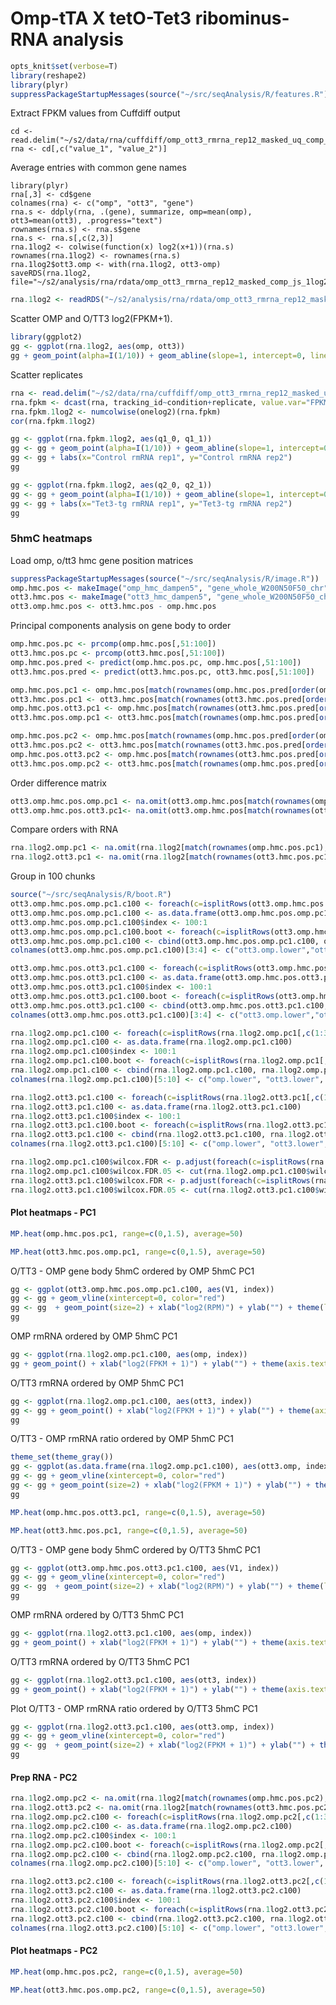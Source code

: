 Omp-tTA X tetO-Tet3 ribominus-RNA analysis
========================================================


```r
opts_knit$set(verbose=T)
library(reshape2)
library(plyr)
suppressPackageStartupMessages(source("~/src/seqAnalysis/R/features.R"))
```

Extract FPKM values from Cuffdiff output
```
cd <- read.delim("~/s2/data/rna/cuffdiff/omp_ott3_rmrna_rep12_masked_uq_comp_js/gene_exp.diff")
rna <- cd[,c("value_1", "value_2")]
```

Average entries with common gene names
```
library(plyr)
rna[,3] <- cd$gene
colnames(rna) <- c("omp", "ott3", "gene")
rna.s <- ddply(rna, .(gene), summarize, omp=mean(omp), ott3=mean(ott3), .progress="text")
rownames(rna.s) <- rna.s$gene
rna.s <- rna.s[,c(2,3)]
rna.1log2 <- colwise(function(x) log2(x+1))(rna.s)
rownames(rna.1log2) <- rownames(rna.s)
rna.1log2$ott3.omp <- with(rna.1log2, ott3-omp)
saveRDS(rna.1log2, file="~/s2/analysis/rna/rdata/omp_ott3_rmrna_rep12_masked_comp_js_1log2.rds")
```

```r
rna.1log2 <- readRDS("~/s2/analysis/rna/rdata/omp_ott3_rmrna_rep12_masked_comp_js_1log2.rds")
```

Scatter OMP and O/TT3 log2(FPKM+1).
```r
library(ggplot2)
gg <- ggplot(rna.1log2, aes(omp, ott3))
gg + geom_point(alpha=I(1/10)) + geom_abline(slope=1, intercept=0, linetype=2)
```

Scatter replicates
```r
rna <- read.delim("~/s2/data/rna/cuffdiff/omp_ott3_rmrna_rep12_masked_uq_comp_js/genes.read_group_tracking")
rna.fpkm <- dcast(rna, tracking_id~condition+replicate, value.var="FPKM")
rna.fpkm.1log2 <- numcolwise(onelog2)(rna.fpkm)
cor(rna.fpkm.1log2)
```

```r
gg <- ggplot(rna.fpkm.1log2, aes(q1_0, q1_1))
gg <- gg + geom_point(alpha=I(1/10)) + geom_abline(slope=1, intercept=0, color=2)
gg <- gg + labs(x="Control rmRNA rep1", y="Control rmRNA rep2")
gg
```

```r
gg <- ggplot(rna.fpkm.1log2, aes(q2_0, q2_1))
gg <- gg + geom_point(alpha=I(1/10)) + geom_abline(slope=1, intercept=0, color=2)
gg <- gg + labs(x="Tet3-tg rmRNA rep1", y="Tet3-tg rmRNA rep2")
gg
```

### 5hmC heatmaps 
Load omp, o/tt3 hmc gene position matrices
```r
suppressPackageStartupMessages(source("~/src/seqAnalysis/R/image.R"))
omp.hmc.pos <- makeImage("omp_hmc_dampen5", "gene_whole_W200N50F50_chr",  data_type="rpkm_rep/mean", image=FALSE)
ott3.hmc.pos <- makeImage("ott3_hmc_dampen5", "gene_whole_W200N50F50_chr",  data_type="rpkm_rep/mean", image=FALSE)
ott3.omp.hmc.pos <- ott3.hmc.pos - omp.hmc.pos
```

Principal components analysis on gene body to order
```r
omp.hmc.pos.pc <- prcomp(omp.hmc.pos[,51:100])
ott3.hmc.pos.pc <- prcomp(ott3.hmc.pos[,51:100])
omp.hmc.pos.pred <- predict(omp.hmc.pos.pc, omp.hmc.pos[,51:100])
ott3.hmc.pos.pred <- predict(ott3.hmc.pos.pc, ott3.hmc.pos[,51:100])

omp.hmc.pos.pc1 <- omp.hmc.pos[match(rownames(omp.hmc.pos.pred[order(omp.hmc.pos.pred[,1]),]), rownames(omp.hmc.pos)),]
ott3.hmc.pos.pc1 <- ott3.hmc.pos[match(rownames(ott3.hmc.pos.pred[order(ott3.hmc.pos.pred[,1]),]), rownames(ott3.hmc.pos)),]
omp.hmc.pos.ott3.pc1 <- omp.hmc.pos[match(rownames(ott3.hmc.pos.pred[order(ott3.hmc.pos.pred[,1]),]), rownames(omp.hmc.pos)),]
ott3.hmc.pos.omp.pc1 <- ott3.hmc.pos[match(rownames(omp.hmc.pos.pred[order(omp.hmc.pos.pred[,1]),]), rownames(ott3.hmc.pos)),]

omp.hmc.pos.pc2 <- omp.hmc.pos[match(rownames(omp.hmc.pos.pred[order(omp.hmc.pos.pred[,2]),]), rownames(omp.hmc.pos)),]
ott3.hmc.pos.pc2 <- ott3.hmc.pos[match(rownames(ott3.hmc.pos.pred[order(ott3.hmc.pos.pred[,2]),]), rownames(ott3.hmc.pos)),]
omp.hmc.pos.ott3.pc2 <- omp.hmc.pos[match(rownames(ott3.hmc.pos.pred[order(ott3.hmc.pos.pred[,2]),]), rownames(omp.hmc.pos)),]
ott3.hmc.pos.omp.pc2 <- ott3.hmc.pos[match(rownames(omp.hmc.pos.pred[order(omp.hmc.pos.pred[,2]),]), rownames(ott3.hmc.pos)),]
```

Order difference matrix
```r
ott3.omp.hmc.pos.omp.pc1 <- na.omit(ott3.omp.hmc.pos[match(rownames(omp.hmc.pos.pc1), rownames(ott3.omp.hmc.pos)),])
ott3.omp.hmc.pos.ott3.pc1<- na.omit(ott3.omp.hmc.pos[match(rownames(ott3.hmc.pos.pc1), rownames(ott3.omp.hmc.pos)),])
```


Compare orders with RNA
```r
rna.1log2.omp.pc1 <- na.omit(rna.1log2[match(rownames(omp.hmc.pos.pc1), rownames(rna.1log2)),])
rna.1log2.ott3.pc1 <- na.omit(rna.1log2[match(rownames(ott3.hmc.pos.pc1), rownames(rna.1log2)),])

```

Group in 100 chunks
```r
source("~/src/seqAnalysis/R/boot.R")
ott3.omp.hmc.pos.omp.pc1.c100 <- foreach(c=isplitRows(ott3.omp.hmc.pos.omp.pc1[,51:100], chunks=100), .combine="rbind") %do% mean(c, na.rm=TRUE)
ott3.omp.hmc.pos.omp.pc1.c100 <- as.data.frame(ott3.omp.hmc.pos.omp.pc1.c100)
ott3.omp.hmc.pos.omp.pc1.c100$index <- 100:1
ott3.omp.hmc.pos.omp.pc1.c100.boot <- foreach(c=isplitRows(ott3.omp.hmc.pos.omp.pc1[,51:100], chunks=100), .combine="rbind") %do% bootCI(apply(c, 1, mean))
ott3.omp.hmc.pos.omp.pc1.c100 <- cbind(ott3.omp.hmc.pos.omp.pc1.c100, ott3.omp.hmc.pos.omp.pc1.c100.boot)
colnames(ott3.omp.hmc.pos.omp.pc1.c100)[3:4] <- c("ott3.omp.lower","ott3.omp.upper")

ott3.omp.hmc.pos.ott3.pc1.c100 <- foreach(c=isplitRows(ott3.omp.hmc.pos.ott3.pc1[,51:100], chunks=100), .combine="rbind") %do% mean(c, na.rm=TRUE)
ott3.omp.hmc.pos.ott3.pc1.c100 <- as.data.frame(ott3.omp.hmc.pos.ott3.pc1.c100)
ott3.omp.hmc.pos.ott3.pc1.c100$index <- 100:1
ott3.omp.hmc.pos.ott3.pc1.c100.boot <- foreach(c=isplitRows(ott3.omp.hmc.pos.ott3.pc1[,51:100], chunks=100), .combine="rbind") %do% bootCI(apply(c, 1, mean))
ott3.omp.hmc.pos.ott3.pc1.c100 <- cbind(ott3.omp.hmc.pos.ott3.pc1.c100, ott3.omp.hmc.pos.ott3.pc1.c100.boot)
colnames(ott3.omp.hmc.pos.ott3.pc1.c100)[3:4] <- c("ott3.omp.lower","ott3.omp.upper")

rna.1log2.omp.pc1.c100 <- foreach(c=isplitRows(rna.1log2.omp.pc1[,c(1:3)], chunks=100), .combine="rbind") %do% apply(c, 2, mean, na.rm=TRUE)
rna.1log2.omp.pc1.c100 <- as.data.frame(rna.1log2.omp.pc1.c100)
rna.1log2.omp.pc1.c100$index <- 100:1
rna.1log2.omp.pc1.c100.boot <- foreach(c=isplitRows(rna.1log2.omp.pc1[,c(1:3)], chunks=100), .combine="rbind") %do% apply(c, 2, bootCI)
rna.1log2.omp.pc1.c100 <- cbind(rna.1log2.omp.pc1.c100, rna.1log2.omp.pc1.c100.boot[seq(1, nrow(rna.1log2.omp.pc1.c100.boot), 2),], rna.1log2.omp.pc1.c100.boot[seq(2, nrow(rna.1log2.omp.pc1.c100.boot), 2),])
colnames(rna.1log2.omp.pc1.c100)[5:10] <- c("omp.lower", "ott3.lower", "ott3.omp.lower", "omp.upper", "ott3.upper", "ott3.omp.upper")

rna.1log2.ott3.pc1.c100 <- foreach(c=isplitRows(rna.1log2.ott3.pc1[,c(1:3)], chunks=100), .combine="rbind") %do% apply(c, 2, mean, na.rm=TRUE)
rna.1log2.ott3.pc1.c100 <- as.data.frame(rna.1log2.ott3.pc1.c100)
rna.1log2.ott3.pc1.c100$index <- 100:1
rna.1log2.ott3.pc1.c100.boot <- foreach(c=isplitRows(rna.1log2.ott3.pc1[,c(1:3)], chunks=100), .combine="rbind") %do% apply(c, 2, bootCI)
rna.1log2.ott3.pc1.c100 <- cbind(rna.1log2.ott3.pc1.c100, rna.1log2.ott3.pc1.c100.boot[seq(1, nrow(rna.1log2.ott3.pc1.c100.boot), 2),], rna.1log2.ott3.pc1.c100.boot[seq(2, nrow(rna.1log2.ott3.pc1.c100.boot), 2),])
colnames(rna.1log2.ott3.pc1.c100)[5:10] <- c("omp.lower", "ott3.lower", "ott3.omp.lower", "omp.upper", "ott3.upper", "ott3.omp.upper")
```

```r
rna.1log2.omp.pc1.c100$wilcox.FDR <- p.adjust(foreach(c=isplitRows(rna.1log2.omp.pc1[,1:3], chunks=100), .combine="rbind") %do% wilcox.test(c[,3])$p.value, method="fdr")
rna.1log2.omp.pc1.c100$wilcox.FDR.05 <- cut(rna.1log2.omp.pc1.c100$wilcox.FDR, breaks=c(0, .05, 1))
rna.1log2.ott3.pc1.c100$wilcox.FDR <- p.adjust(foreach(c=isplitRows(rna.1log2.ott3.pc1[,1:3], chunks=100), .combine="rbind") %do% wilcox.test(c[,3])$p.value, method="fdr")
rna.1log2.ott3.pc1.c100$wilcox.FDR.05 <- cut(rna.1log2.ott3.pc1.c100$wilcox.FDR, breaks=c(0, .05, 1))

```

#### Plot heatmaps - PC1
```r
MP.heat(omp.hmc.pos.pc1, range=c(0,1.5), average=50)
```

```r
MP.heat(ott3.hmc.pos.omp.pc1, range=c(0,1.5), average=50)
```

O/TT3 - OMP gene body 5hmC ordered by OMP 5hmC PC1
```r
gg <- ggplot(ott3.omp.hmc.pos.omp.pc1.c100, aes(V1, index))
gg <- gg + geom_vline(xintercept=0, color="red")
gg <- gg  + geom_point(size=2) + xlab("log2(RPM)") + ylab("") + theme(legend.position="none", axis.text.y=element_blank()) + geom_errorbarh(aes(xmin=ott3.omp.lower, xmax=ott3.omp.upper), height=0, size=.1)
gg
```

OMP rmRNA ordered by OMP 5hmC PC1
```r
gg <- ggplot(rna.1log2.omp.pc1.c100, aes(omp, index))
gg + geom_point() + xlab("log2(FPKM + 1)") + ylab("") + theme(axis.text.y=element_blank()) + coord_cartesian(xlim=c(0,4))
```

O/TT3 rmRNA ordered by OMP 5hmC PC1
```r
gg <- ggplot(rna.1log2.omp.pc1.c100, aes(ott3, index))
gg <- gg + geom_point() + xlab("log2(FPKM + 1)") + ylab("") + theme(axis.text.y=element_blank()) + coord_cartesian(xlim=c(0,4))
gg
```

O/TT3 - OMP rmRNA ratio ordered by OMP 5hmC PC1
```r
theme_set(theme_gray())
gg <- ggplot(as.data.frame(rna.1log2.omp.pc1.c100), aes(ott3.omp, index))
gg <- gg + geom_vline(xintercept=0, color="red")
gg <- gg + geom_point(size=2) + xlab("log2(FPKM + 1)") + ylab("") + theme(legend.position="none", axis.text.y=element_blank()) + geom_errorbarh(aes(xmin=ott3.omp.lower, xmax=ott3.omp.upper), height=0, size=0.1)
gg
```

```r
MP.heat(omp.hmc.pos.ott3.pc1, range=c(0,1.5), average=50)
```

```r
MP.heat(ott3.hmc.pos.pc1, range=c(0,1.5), average=50)
```

O/TT3 - OMP gene body 5hmC ordered by O/TT3 5hmC PC1
```r
gg <- ggplot(ott3.omp.hmc.pos.ott3.pc1.c100, aes(V1, index))
gg <- gg + geom_vline(xintercept=0, color="red")
gg <- gg  + geom_point(size=2) + xlab("log2(RPM)") + ylab("") + theme(legend.position="none", axis.text.y=element_blank()) + geom_errorbarh(aes(xmin=ott3.omp.lower, xmax=ott3.omp.upper), height=0, size=.1)
gg
```

OMP rmRNA ordered by O/TT3 5hmC PC1
```r
gg <- ggplot(rna.1log2.ott3.pc1.c100, aes(omp, index))
gg + geom_point() + xlab("log2(FPKM + 1)") + ylab("") + theme(axis.text.y=element_blank()) + coord_cartesian(xlim=c(0,4)) + labs(title=c("OMP RNA by O/Tet3 PC1"))
```

O/TT3 rmRNA ordered by O/TT3 5hmC PC1
```r
gg <- ggplot(rna.1log2.ott3.pc1.c100, aes(ott3, index))
gg + geom_point() + xlab("log2(FPKM + 1)") + ylab("") + theme(axis.text.y=element_blank()) + coord_cartesian(xlim=c(0,4)) + labs(title=c("O/Tet3 RNA by O/Tet3 PC1"))
```

Plot O/TT3 - OMP rmRNA ratio ordered by O/TT3 5hmC PC1
```r
gg <- ggplot(rna.1log2.ott3.pc1.c100, aes(ott3.omp, index))
gg <- gg + geom_vline(xintercept=0, color="red")
gg <- gg  + geom_point(size=2) + xlab("log2(FPKM + 1)") + ylab("") + theme(legend.position="none", axis.text.y=element_blank()) + geom_errorbarh(aes(xmin=ott3.omp.lower, xmax=ott3.omp.upper), height=0, size=.1)
gg
```

#### Prep RNA - PC2

```r
rna.1log2.omp.pc2 <- na.omit(rna.1log2[match(rownames(omp.hmc.pos.pc2), rownames(rna.1log2)),])
rna.1log2.ott3.pc2 <- na.omit(rna.1log2[match(rownames(ott3.hmc.pos.pc2), rownames(rna.1log2)),])
rna.1log2.omp.pc2.c100 <- foreach(c=isplitRows(rna.1log2.omp.pc2[,c(1:3)], chunks=100), .combine="rbind") %do% apply(c, 2, mean, na.rm=TRUE)
rna.1log2.omp.pc2.c100 <- as.data.frame(rna.1log2.omp.pc2.c100)
rna.1log2.omp.pc2.c100$index <- 100:1
rna.1log2.omp.pc2.c100.boot <- foreach(c=isplitRows(rna.1log2.omp.pc2[,c(1:3)], chunks=100), .combine="rbind") %do% apply(c, 2, bootCI)
rna.1log2.omp.pc2.c100 <- cbind(rna.1log2.omp.pc2.c100, rna.1log2.omp.pc2.c100.boot[seq(1, nrow(rna.1log2.omp.pc2.c100.boot), 2),], rna.1log2.omp.pc2.c100.boot[seq(2, nrow(rna.1log2.omp.pc2.c100.boot), 2),])
colnames(rna.1log2.omp.pc2.c100)[5:10] <- c("omp.lower", "ott3.lower", "ott3.omp.lower", "omp.upper", "ott3.upper", "ott3.omp.upper")

rna.1log2.ott3.pc2.c100 <- foreach(c=isplitRows(rna.1log2.ott3.pc2[,c(1:3)], chunks=100), .combine="rbind") %do% apply(c, 2, mean, na.rm=TRUE)
rna.1log2.ott3.pc2.c100 <- as.data.frame(rna.1log2.ott3.pc2.c100)
rna.1log2.ott3.pc2.c100$index <- 100:1
rna.1log2.ott3.pc2.c100.boot <- foreach(c=isplitRows(rna.1log2.ott3.pc2[,c(1:3)], chunks=100), .combine="rbind") %do% apply(c, 2, bootCI)
rna.1log2.ott3.pc2.c100 <- cbind(rna.1log2.ott3.pc2.c100, rna.1log2.ott3.pc2.c100.boot[seq(1, nrow(rna.1log2.ott3.pc2.c100.boot), 2),], rna.1log2.ott3.pc2.c100.boot[seq(2, nrow(rna.1log2.ott3.pc2.c100.boot), 2),])
colnames(rna.1log2.ott3.pc2.c100)[5:10] <- c("omp.lower", "ott3.lower", "ott3.omp.lower", "omp.upper", "ott3.upper", "ott3.omp.upper")
```

#### Plot heatmaps - PC2

```r
MP.heat(omp.hmc.pos.pc2, range=c(0,1.5), average=50)
```

```r
MP.heat(ott3.hmc.pos.omp.pc2, range=c(0,1.5), average=50)
```

